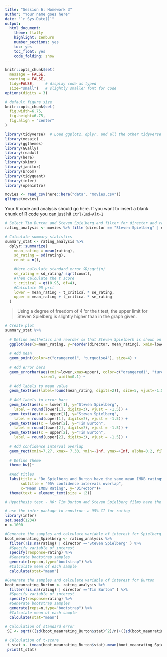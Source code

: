 ```yaml
---
title: "Session 6: Homework 3"
author: "Your name goes here"
date: "`r Sys.Date()`"
output:
  html_document:
    theme: flatly
    highlight: zenburn
    number_sections: yes
    toc: yes
    toc_float: yes
    code_folding: show
---
```



```r
knitr::opts_chunk$set(
  message = FALSE, 
  warning = FALSE, 
  tidy=FALSE,     # display code as typed
  size="small")   # slightly smaller font for code
options(digits = 3)

# default figure size
knitr::opts_chunk$set(
  fig.width=6.75, 
  fig.height=6.75,
  fig.align = "center"
)
```


```r
library(tidyverse)  # Load ggplot2, dplyr, and all the other tidyverse packages
library(mosaic)
library(ggthemes)
library(GGally)
library(readxl)
library(here)
library(skimr)
library(janitor)
library(broom)
library(tidyquant)
library(infer)
library(openintro)
```


```r
movies <- read_csv(here::here("data", "movies.csv"))
glimpse(movies)
```

Your R code and analysis should go here. If you want to insert a blank chunk of R code you can just hit `Ctrl/Cmd+Alt+I` 

```r
# Select Tim Burton and Steven Spielberg and filter for director and rating
rating_analysis <- movies %>% filter(director == "Steven Spielberg" | director == "Tim Burton") %>% select(director, rating) %>% group_by(director)

# Calculate summary statistics
summary_stat <- rating_analysis %>%
  dplyr::summarize(
    mean_rating = mean(rating),
    sd_rating = sd(rating),
    count = n(),

    #Here calculate standard error SD/sqrt(n)
    se_rating = sd_rating/ sqrt(count),
    #Then calculate the t score
    t_critical = qt(0.95, df=4),
    #Calculate 95 prct
    lower = mean_rating - t_critical * se_rating,
    upper = mean_rating + t_critical * se_rating
  ) 
```

> Using a degree of freedom of 4 for the t test, the upper limit for Steven Spielberg is slightly higher than in the graph given. 

```r

# Create plot
summary_stat %>% 
  
  # Define aesthetics and reorder so that Steven Spielberh is shown on top
  ggplot(aes(x=mean_rating, y=reorder(director, mean_rating), xmin=lower,xmax=upper)) +
  
  # Add mean
  geom_point(color=c("orangered1", "turquoise4"), size=4) + 
  
  # Add error bars
  geom_errorbar(aes(xmin=lower,xmax=upper), color=c("orangered1", "turquoise4"), 
                size=1, width=0.1) +
  
  # Add labels to mean value
  geom_text(aes(label=round(mean_rating, digits=2)), size=5, vjust=-1.5)+
  
  # Add labels to error bars
  geom_text(aes(x = lower[1], y="Steven Spielberg", 
    label = round(lower[1], digits=2), vjust = -1.5)) +
  geom_text(aes(x = upper[1], y="Steven Spielberg", 
    label = round(upper[1], digits=2), vjust = -1.5)) +
  geom_text(aes(x = lower[2], y="Tim Burton", 
    label = round(lower[2], digits=2), vjust = -1.5)) +
  geom_text(aes(x = upper[2], y="Tim Burton", 
    label = round(upper[2], digits=2), vjust = -1.5)) +
  
  # Add confidence interval overlap
  geom_rect(xmin=7.27, xmax= 7.33, ymin=-Inf, ymax=+Inf, alpha=0.2, fill="grey") +
  
  # Define Theme
  theme_bw()+
  
  #Add titles
  labs(title = "Do Spielberg and Burton have the same mean IMDB ratings?", 
       subtitle = "95% confidence intervals overlap",
       x="Mean IMDB Rating", y="Director")+
  theme(text = element_text(size = 12))
```

```r
# Hypothesis test - H0: Tim Burton and Steven Spielberg films have the same mean 

# use the infer package to construct a 95% CI for rating
library(infer)
set.seed(1234)
n <-1000

#Generate the samples and calculate variable of interest for Spielberg
boot_meanrating_Spielberg <- rating_analysis %>%
  filter(!is.na(rating) | director =="Steven Spielberg" ) %>% 
  #Specify variable of interest
  specify(response=rating) %>% 
  #Generate bootstrap samples
  generate(reps=n,type="bootstrap") %>% 
  #Calculate mean of each sample
  calculate(stat="mean")

#Generate the samples and calculate variable of interest for Burton
boot_meanrating_Burton <- rating_analysis %>%
  filter(!is.na(rating) | director =="Tim Burton" ) %>% 
  #Specify variable of interest
  specify(response=rating) %>% 
  #Generate bootstrap samples
  generate(reps=n,type="bootstrap") %>% 
  #Calculate mean of each sample
  calculate(stat="mean")

# Calculation of standard error
 SE <- sqrt(((sd(boot_meanrating_Burton$stat)^2)/n)+((sd(boot_meanrating_Spielberg$stat)^2)/n))
 
# Calculation of t-score
 t_stat <- (mean(boot_meanrating_Burton$stat)-mean(boot_meanrating_Spielberg$stat))/SE
 print(t_stat)
 
```

